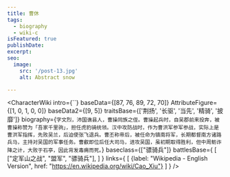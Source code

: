 ```yaml
---
title: 曹休
tags:
  - biography
  - wiki-c
isFeatured: true
publishDate:
excerpt:
seo:
  image:
    src: '/post-13.jpg'
    alt: Abstract snow

---
```



<CharacterWiki
  intro={``}
  baseData={[87, 76, 89, 72, 70]}
  AttributeFigure={[1, 0, 1, 0, 0]}
  baseData2={[9, 5]}
  traitsBase={['荆扬', '长驱', '当先', '精骑', '披靡']}
  biography={`字文烈，沛国谯县人，曹操同族之侄。曹操起兵时，自吴郡前来投奔，被曹操称赞为「吾家千里驹」，担任虎豹骑统领。汉中攻防战时，作为曹洪军参军参战，实际上是曹洪军指挥，先败吴兰，后迫使张飞退兵。曹丕称帝后，被任命为镇南将军，长期都督南方诸路兵马，主持对吴国的军事任务。曹叡即位后任大司马，进攻吴国，虽初期取得胜利，但中周鲂诈降之计，大败于石亭，因此背发毒痈而死。`}
  baseclass={["骠骑兵"]}
  battlesBase={
    [
      ["定军山之战", "盟军", "骠骑兵"],
    ]
  }
  links={
    [
      {label: "Wikipedia - English Version", href: "https://en.wikipedia.org/wiki/Cao_Xiu"}
    ]
  }
/>
